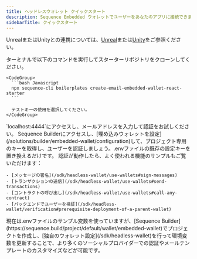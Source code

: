 ```yaml
---
title: ヘッドレスウォレット クイックスタート
description: Sequence Embedded ウォレットでユーザーをあなたのアプリに接続できます。
sidebarTitle: クイックスタート
---
```


UnrealまたはUnityとの連携については、[Unreal](/sdk/unreal/getting_started)または[Unity](/sdk/unity/installation)をご参照ください。

<Steps>
  <Step title="スターターリポジトリのクローン">
    ターミナルで以下のコマンドを実行してスターターリポジトリをクローンしてください。

    <CodeGroup>
      ```bash Javascript
      npx sequence-cli boilerplates create-email-embedded-wallet-react-starter
      ```

      テストキーの使用を選択してください。
    </CodeGroup>
  </Step>

  <Step title="接続と認証">
    `localhost:4444`にアクセスし、メールアドレスを入力して認証をお試しください。
  </Step>

  <Step title="埋め込みウォレットキーの追加">
    Sequence Builderにアクセスし、[埋め込みウォレットを設定](/solutions/builder/embedded-wallet/configuration)して、プロジェクト専用のキーを取得し、ユーザーを認証しましょう。.envファイルの既存の設定キーを置き換えるだけです。
  </Step>

  <Step title="Sequence Embedded Walletsを使いましょう！">
    認証が動作したら、よく使われる機能のサンプルもご覧いただけます：

    - [メッセージの署名](/sdk/headless-wallet/use-wallets#sign-messages)
    - [トランザクションの送信](/sdk/headless-wallet/use-wallets#send-transactions)
    - [コントラクトの呼び出し](/sdk/headless-wallet/use-wallets#call-any-contract)
    - [バックエンドでユーザーを検証](/sdk/headless-wallet/verification#prerequisite-deployment-of-a-parent-wallet)
  </Step>
</Steps>

<Tip>
  現在は.envファイルのサンプル変数を使っていますが、[Sequence Builder](https://sequence.build/project/default/wallet/embedded-wallet)でプロジェクトを作成し、[独自のウォレット設定](/sdk/headless-wallet)を行って環境変数を更新することで、より多くのソーシャルプロバイダーでの認証やメールテンプレートのカスタマイズなどが可能です。
</Tip>